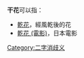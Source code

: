 
'''干花'''可以指：
* [[乾花|乾花]]，經風乾後的花
* [[乾花_(電影)|乾花 (電影)]]，日本電影
{{disambig}}

[[Category:二字消歧义|Category:二字消歧义]]